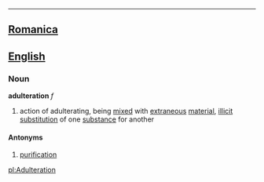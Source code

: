 ----

==[[Romanica]]==
==[[English]]==
===Noun===
<b>adulteration</b> ''f''
# action of adulterating, being [[mix]]ed with [[extraneous]] [[material]], [[illicit]] [[substitution]] of one [[substance]] for another

====Antonyms====
#[[purification]]

[[pl:Adulteration]]